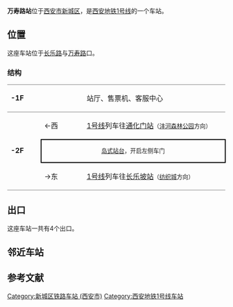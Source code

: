 {{about|西安地铁的一个车站|其他名称类似的车站|万寿站}}
{{Station Infobox
| Station Name = 万寿路站
| Engname = WANSHOULU Station
| linecolour   = #{{西安地铁线路标志色|1}}
| Image        = XAL1 WANSHOULU.jpg
| Caption      = 
| Location     = [[西安市|西安市]][[新城区|新城区]]
| coordinates = {{coord|34.27092|109.00849|display=inline,title}}
| Type         = 地下车站
| Line         = 1号线
| Hall         = 整体
| Open         = 2013年9月15日
| Platform     = [[岛式站台|岛式站台]]
| Exit         = 
| Time First   = 
| Time Last    = 
}}

'''万寿路站'''位于[[西安市|西安市]][[新城区|新城区]]，是[[西安地铁|西安地铁]][[西安地铁1号线|1号线]]的一个车站。

== 位置 ==
这座车站位于[[长乐路|长乐路]]与[[万寿路|万寿路]]口。

===结构===

{|cellspacing=0 cellpadding=3
|-
|style="border-top:solid 1px gray;border-bottom:solid 1px gray;" valign=top width=70|'''-1F'''
|style="border-top:solid 1px gray;border-bottom:solid 1px gray;" valign=top width=100|
|style="border-top:solid 1px gray;border-bottom:solid 1px gray;" valign=top width=390|站厅、售票机、客服中心
|-
|style="border-bottom:solid 1px gray;" rowspan=4 valign=top|'''-2F'''
|←西
|[[西安地铁1号线|1号线]]列车往[[通化门站|通化门站]]<small>（[[沣河森林公园站|沣河森林公园]]方向）</small>
|-
|style="border-right:solid 2px black;border-left:solid 2px black;border-top:solid 2px black;border-bottom:solid 2px black;font-size:smaller;" colspan=2 align=center|[[岛式站台|岛式站台]]，开启左侧车门
|-
|style="border-bottom:solid 1px gray;"|→东
|style="border-bottom:solid 1px gray;"|[[西安地铁1号线|1号线]]列车往[[长乐坡站|长乐坡站]]<small>（[[纺织城站|纺织城]]方向）</small>
|}

== 出口 ==
这座车站一共有4个出口。

== 邻近车站 ==
{{s-rail-start}}
{{s-rail|title=西安地铁}}
{{s-line new|system=XAM|line=1|previous=通化门|next=长乐坡}}
{{s-end}}

{{西安地铁1号线|nocat}}

==参考文献==
<references/>

[[Category:新城区铁路车站_(西安市)|Category:新城区铁路车站 (西安市)]]
[[Category:西安地铁1号线车站|Category:西安地铁1号线车站]]